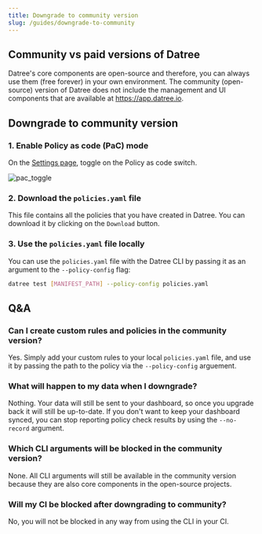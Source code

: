```yaml
---
title: Downgrade to community version
slug: /guides/downgrade-to-community
---
```


## Community vs paid versions of Datree

Datree's core components are open-source and therefore, you can always use them (free forever) in your own environment.
The community (open-source) version of Datree does not include the management and UI components that are available at https://app.datree.io.

## Downgrade to community version

### 1. Enable Policy as code (PaC) mode

On the [Settings page](https://app.datree.io/settings), toggle on the Policy as code switch.

![pac_toggle](/img/dashboard/policy-as-code/1.png)

### 2. Download the `policies.yaml` file

This file contains all the policies that you have created in Datree. You can download it by clicking on the `Download` button.

### 3. Use the `policies.yaml` file locally

You can use the `policies.yaml` file with the Datree CLI by passing it as an argument to the `--policy-config` flag:

```bash
datree test [MANIFEST_PATH] --policy-config policies.yaml
```

## Q&A

### Can I create custom rules and policies in the community version?
Yes. Simply add your custom rules to your local `policies.yaml` file, and use it by passing the path to the policy via the `--policy-config` arguement.

### What will happen to my data when I downgrade?
Nothing. Your data will still be sent to your dashboard, so once you upgrade back it will still be up-to-date.
If you don't want to keep your dashboard synced, you can stop reporting policy check results by using the `--no-record` argument.

### Which CLI arguments will be blocked in the community version?
None. All CLI arguments will still be available in the community version because they are also core components in the open-source projects.

### Will my CI be blocked after downgrading to community?
No, you will not be blocked in any way from using the CLI in your CI.

